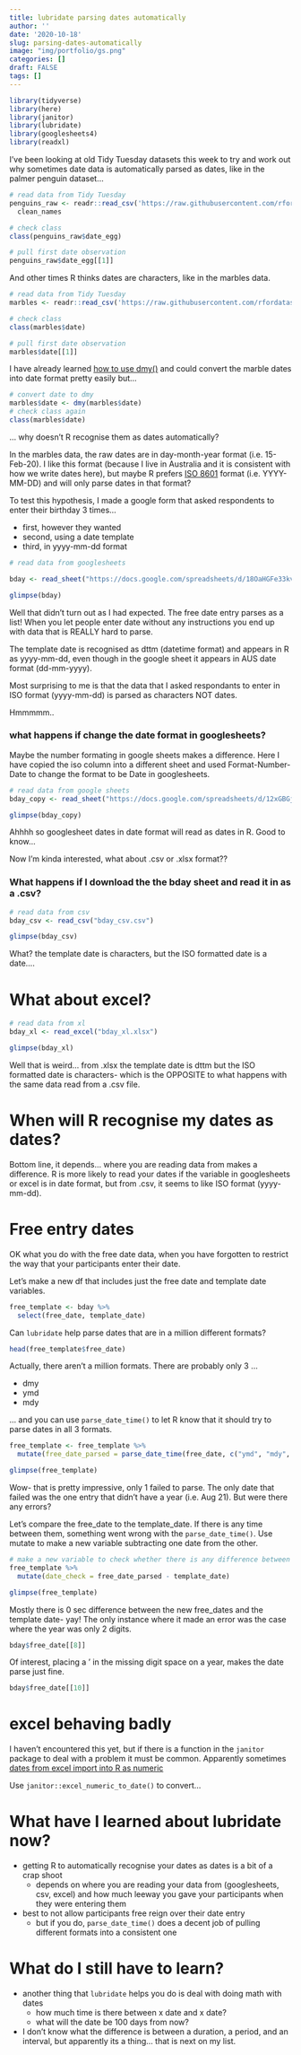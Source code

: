 ```yaml
---
title: lubridate parsing dates automatically
author: ''
date: '2020-10-18'
slug: parsing-dates-automatically
image: "img/portfolio/gs.png"
categories: []
draft: FALSE
tags: []
---
```


```r
library(tidyverse)
library(here)
library(janitor)
library(lubridate)
library(googlesheets4)
library(readxl)

```


I've been looking at old Tidy Tuesday datasets this week to try and work out why sometimes date data is automatically parsed as dates, like in the palmer penguin dataset...

```r
# read data from Tidy Tuesday
penguins_raw <- readr::read_csv('https://raw.githubusercontent.com/rfordatascience/tidytuesday/master/data/2020/2020-07-28/penguins_raw.csv') %>%
  clean_names

# check class
class(penguins_raw$date_egg)

# pull first date observation
penguins_raw$date_egg[[1]]

```

And other times R thinks dates are characters, like in the marbles data. 

```r

# read data from Tidy Tuesday
marbles <- readr::read_csv('https://raw.githubusercontent.com/rfordatascience/tidytuesday/master/data/2020/2020-06-02/marbles.csv')

# check class
class(marbles$date)

# pull first date observation
marbles$date[[1]]

```


I have already learned [how to use dmy()](http://jenrichmond.rbind.io/post/converting-characters-to-dates/) and could convert the marble dates into date format pretty easily but...

```r
# convert date to dmy
marbles$date <- dmy(marbles$date)
# check class again
class(marbles$date)
```

... why doesn't R recognise them as dates automatically?

In the marbles data, the raw dates are in day-month-year format (i.e. 15-Feb-20). I like this format (because I live in Australia and it is consistent with how we write dates here), but maybe R prefers [ISO 8601](https://en.wikipedia.org/wiki/ISO_8601#:~:text=Although%20the%20standard%20allows%20both,YYYY%2DMM%20format%20is%20allowed1
) format (i.e. YYYY-MM-DD) and will only parse dates in that format? 

To test this hypothesis, I made a google form that asked respondents to enter their birthday 3 times...

- first, however they wanted
- second, using a date template
- third, in yyyy-mm-dd format



```r
# read data from googlesheets

bday <- read_sheet("https://docs.google.com/spreadsheets/d/18OaHGFe33kvbB3GMCDHdXrmudnR7zEm4Swr-0_JEw4U/edit#gid=1811856339") 

glimpse(bday)
```

Well that didn't turn out as I had expected. The free date entry parses as a list! When you let people enter date without any instructions you end up with data that is REALLY hard to parse. 

The template date is recognised as dttm (datetime format) and appears in R as yyyy-mm-dd, even though in the google sheet it appears in AUS date format (dd-mm-yyyy). 

Most surprising to me is that the data that I asked respondants to enter in ISO format (yyyy-mm-dd) is parsed as characters NOT dates. 

Hmmmmm..

### what happens if change the date format in googlesheets? 

Maybe the number formating in google sheets makes a difference. Here I have copied the iso column into a different sheet and used Format-Number-Date to change the format to be Date in googlesheets. 

```r
# read data from google sheets
bday_copy <- read_sheet("https://docs.google.com/spreadsheets/d/12xGBGjoCll8TbT6PpbhVksZGPavAVJqWGUOsWEPSS9c/edit#gid=0") 

glimpse(bday_copy)
```
Ahhhh so googlesheet dates in date format will read as dates in R. Good to know...

Now I'm kinda interested, what about .csv or .xlsx format??

### What happens if I download the the bday sheet and read it in as a .csv?

```r
# read data from csv
bday_csv <- read_csv("bday_csv.csv")

glimpse(bday_csv)

```
What? the template date is characters, but the ISO formatted date is a date....

# What about excel?

```r
# read data from xl
bday_xl <- read_excel("bday_xl.xlsx")

glimpse(bday_xl)
```

Well that is weird... from .xlsx the template date is dttm but the ISO formatted date is characters- which is the OPPOSITE to what happens with the same data read from a .csv file. 

# When will R recognise my dates as dates?

Bottom line, it depends... where you are reading data from makes a difference.  R is more likely to read your dates if the variable in googlesheets or excel is in date format, but from .csv, it seems to like ISO format (yyyy-mm-dd). 

# Free entry dates

OK what you do with the free date data, when you have forgotten to restrict the way that your participants enter their date. 

Let's make a new df that includes just the free date and template date variables. 

```r

free_template <- bday %>%
  select(free_date, template_date)

```

Can `lubridate` help parse dates that are in a million different formats?

```r

head(free_template$free_date)
```

Actually, there aren't a million formats. There are probably only 3 ...

- dmy
- ymd
- mdy

... and you can use `parse_date_time()` to let R know that it should try to parse dates in all 3 formats. 

```r

free_template <- free_template %>%
  mutate(free_date_parsed = parse_date_time(free_date, c("ymd", "mdy", "dmy")))

glimpse(free_template)
```
Wow- that is pretty impressive, only 1 failed to parse. The only date that failed was the one entry that didn't have a year (i.e. Aug 21). But were there any errors?

Let's compare the free_date to the template_date. If there is any time between them, something went wrong with the `parse_date_time()`. Use mutate to make a new variable subtracting one date from the other. 

```r

# make a new variable to check whether there is any difference between free and template date
free_template %>%
  mutate(date_check = free_date_parsed - template_date)

glimpse(free_template)
```

Mostly there is 0 sec difference between the new free_dates and the template date- yay!  The only instance where it made an error was the case where the year was only 2 digits. 

```r
bday$free_date[[8]]
```
Of interest, placing a ' in the missing digit space on a year, makes the date parse just fine. 

```r
bday$free_date[[10]]
```

# excel behaving badly

I haven't encountered this yet, but if there is a function in the `janitor` package to deal with a problem it must be common. Apparently sometimes [dates from excel import into R as numeric](https://blog.exploratory.io/how-to-convert-excel-numeric-dates-to-date-data-type-in-r-5b100547007f)

Use `janitor::excel_numeric_to_date()` to convert...

# What have I learned about lubridate now?

- getting R to automatically recognise your dates as dates is a bit of a crap shoot
  + depends on where you are reading your data from (googlesheets, csv, excel) and how much leeway you gave your participants when they were entering them
- best to not allow participants free reign over their date entry
  + but if you do, `parse_date_time()` does a decent job of pulling different formats into a consistent one
  
  
# What do I still have to learn?

- another thing that `lubridate` helps you do is deal with doing math with dates
  + how much time is there between x date and x date?
  + what will the date be 100 days from now?
- I don't know what the difference is between a duration, a period, and an interval, but apparently its a thing... that is next on my list. 